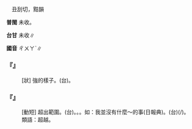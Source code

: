 
=={{ruby|<mark>&#xf9ebc;</mark>|ㄔㄨㄚˋ}}==

　丑刮切，黠韻

'''普閩''' 未收。

'''台甘''' 未收∥

'''國音''' <rt>ㄔㄨㄚˋ</rt>∥

    

==='''『{{ruby|<mark>&#xf9ebc;</mark>|ㄔㄨㄚˋ}}{{ruby|<mark>&#xf97c7;</mark>|ㄔㄨㄚ}}』'''===
: [狀] 強的樣子。(台){{ruby|真|ㄐㄧㄣ}}{{ruby|勇|ㄧㆲˋ}}{{ruby|丌|ㆤ}}{{ruby|款|ㄎㄨㄢˋ}}。
    

==='''『{{ruby|<mark>&#xf9ebc;</mark>|ㄔㄨㄚˋ}}{{ruby|外|ㄨㄞˋ}}』'''===
: [動短] 超出範圍。(台){{ruby|出|ㄘㄨㆵ}}{{ruby|巡|ㄙㄨㄣˊ}}。{{ruby|越|ㄨㄚㆵ ͘}}{{ruby|軌|ㄎㄨㄧˋ}}。{{ruby|脫|ㄊㄨㄚㆵ}}{{ruby|線|ㄙㄨㆩ˪}}。如：我並沒有什麼～的事(日報典)。(台){{ruby|我|ㆣㄨㄚˋ}}{{ruby|著|ㄉㄧㄜㆷ}}(/{{ruby|都|ㄉㄜ˫}}){{ruby|無|ㆠㄜˊ}}{{ruby|敗|ㄅㄞ˫}}{{ruby|板|ㄅㄢˋ}}。
:類語：{{ruby|逴|ㄔㄨㄛ/ㄔㄨㄛˋ}}超越。
:
    
